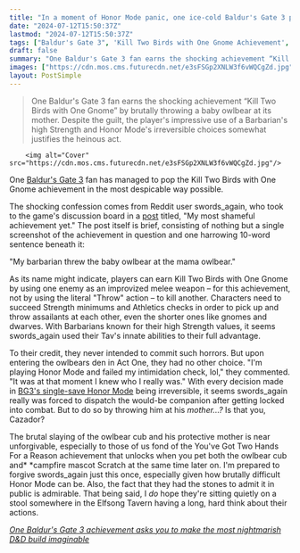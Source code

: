 ```yaml
---
title: "In a moment of Honor Mode panic, one ice-cold Baldur's Gate 3 player unlocks an achievement in a way that would make most RPG fans recoil in horror"
date: "2024-07-12T15:50:37Z"
lastmod: "2024-07-12T15:50:37Z"
tags: ["Baldur's Gate 3", 'Kill Two Birds with One Gnome Achievement', 'Owlbear Cub', 'Honor Mode', 'Barberian', 'BG3', 'Strength', 'Athletics', 'Gnome', 'Dwarf', 'Mother Owlbear', 'Cazador', 'Elfsong Tavern', 'D&D']
draft: false
summary: "One Baldur's Gate 3 fan earns the shocking achievement “Kill Two Birds with One Gnome” by brutally throwing a baby owlbear at its mother. Despite the guilt, the player's impressive use of a Barbarian's high Strength and Honor Mode's irreversible choices somewhat justifies the heinous act."
images: ["https://cdn.mos.cms.futurecdn.net/e3sFSGp2XNLW3f6vWQCgZd.jpg"]
layout: PostSimple
---
```

> One Baldur's Gate 3 fan earns the shocking achievement “Kill Two Birds with One Gnome” by brutally throwing a baby owlbear at its mother. Despite the guilt, the player's impressive use of a Barbarian's high Strength and Honor Mode's irreversible choices somewhat justifies the heinous act.


        <img alt="Cover" src="https://cdn.mos.cms.futurecdn.net/e3sFSGp2XNLW3f6vWQCgZd.jpg"/>
        
One [Baldur's Gate 3](https://www.gamesradar.com/baldurs-gate-3-guide/) fan has managed to pop the Kill Two Birds with One Gnome achievement in the most despicable way possible.

The shocking confession comes from Reddit user swords_again, who took to the game's discussion board in a [post](https://www.reddit.com/r/BaldursGate3/comments/1dusjnf/my_most_shameful_achievement_so_far/?utm_source=share&utm_medium=web3x&utm_name=web3xcss&utm_term=1&utm_content=share_button) titled, "My most shameful achievement yet." The post itself is brief, consisting of nothing but a single screenshot of the achievement in question and one harrowing 10-word sentence beneath it:

"My barbarian threw the baby owlbear at the mama owlbear."

As its name might indicate, players can earn Kill Two Birds with One Gnome by using one enemy as an improvized melee weapon – for this achievement, not by using the literal "Throw" action – to kill another. Characters need to succeed Strength minimums and Athletics checks in order to pick up and throw assailants at each other, even the shorter ones like gnomes and dwarves. With Barbarians known for their high Strength values, it seems swords_again used their Tav's innate abilities to their full advantage.

To their credit, they never intended to commit such horrors. But upon entering the owlbears den in Act One, they had no other choice. "I'm playing Honor Mode and failed my intimidation check, lol," they commented. "It was at that moment I knew who I really was." With every decision made in [BG3's single-save Honor Mode](https://www.gamesradar.com/baldurs-gate-3-honour-mode/) being irreversible, it seems swords_again really was forced to dispatch the would-be companion after getting locked into combat. But to do so by throwing him at his *mother...?* Is that you, Cazador?

The brutal slaying of the owlbear cub and his protective mother is near unforgivable, especially to those of us fond of the You've Got Two Hands For a Reason achievement that unlocks when you pet both the owlbear cub and* *campfire mascot Scratch at the same time later on. I'm prepared to forgive swords_again just this once, especially given how brutally difficult Honor Mode can be. Also, the fact that they had the stones to admit it in public is admirable. That being said, I *do* hope they're sitting quietly on a stool somewhere in the Elfsong Tavern having a long, hard think about their actions.

[<em>One Baldur's Gate 3 achievement asks you to make the most nightmarish D&amp;D build imaginable</em>](https://www.gamesradar.com/one-baldurs-gate-3-achievement-asks-you-to-make-the-most-nightmarish-dandd-build-imaginable/)
        